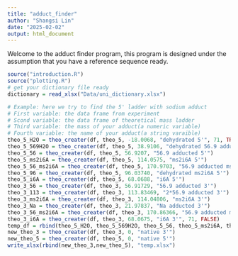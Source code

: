 ```yaml
---
title: "adduct_finder"
author: "Shangsi Lin"
date: "2025-02-02"
output: html_document
---
```

Welcome to the adduct finder program, this program is designed under the assumption that you have a reference sequence ready.
```r
source("introduction.R")
source("plotting.R")
# get your dictionary file ready
dictionary = read_xlsx("Data/uni_dictionary.xlsx")
```

```r
# Example: here we try to find the 5' ladder with sodium adduct
# First variable: the data frame from experiment
# Scond variable: the data frame of theoretical mass ladder
# Third variable: the mass of your adduct(a numeric variable)
# Fourth variable: the name of your adduct(a string varaible)
theo_5_H2O = theo_creater(df, theo_5, -18.0068, "dehydrated 5'", 71, TRUE)
theo_5_569H2O = theo_creater(df, theo_5, 38.9106, "dehydrated 56.9 adducted 5'")
theo_5_56 = theo_creater(df, theo_5, 56.9207, "56.9 adducted 5'")
theo_5_ms2i6A = theo_creater(df, theo_5, 114.0575, "ms2i6A 5'")
theo_5_56_ms2i6A = theo_creater(df, theo_5, 170.9703, "56.9 adducted ms2i6A 5'")
theo_5_96 = theo_creater(df, theo_5, 96.03740, "dehydrated ms2i6A 5'")
theo_5_i6A = theo_creater(df, theo_5, 68.0688, "i6A 5'")
theo_3_56 = theo_creater(df, theo_3, 56.91729, "56.9 adducted 3'")
theo_3_113 = theo_creater(df, theo_3, 113.83469, "2*56.9 adducted 3'")
theo_3_ms2i6A = theo_creater(df, theo_3, 114.04806, "ms2i6A 3'")
theo_3_Na = theo_creater(df, theo_3, 21.97837, "Na adducted 3'")
theo_3_56_ms2i6A = theo_creater(df, theo_3, 170.86366, "56.9 adducted ms2i6A 3'")
theo_3_i6A = theo_creater(df, theo_3, 68.0675, "i6A 3'", 71, FALSE)
temp_df = rbind(theo_5_H2O, theo_5_569H2O, theo_5_56, theo_5_ms2i6A, theo_5_56_ms2i6A, theo_5_96, theo_5_i6A, theo_3_56, theo_3_113, theo_3_ms2i6A, theo_3_Na, theo_3_56_ms2i6A, theo_3_i6A)
new_theo_3 = theo_creater(df, theo_3, 0, "native 3'")
new_theo_5 = theo_creater(df, theo_5, 0, "native 5'")
write_xlsx(rbind(new_theo_3,new_theo_5), "temp.xlsx")

```



